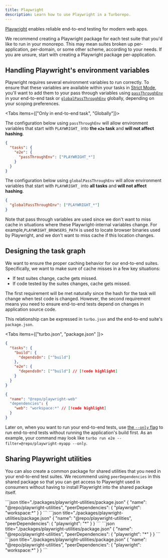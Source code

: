 ```yaml
---
title: Playwright
description: Learn how to use Playwright in a Turborepo.
---
```



[Playwright](https://playwright.dev/) enables reliable end-to-end testing for modern web apps.

We recommend creating a Playwright package for each test suite that you'd like to run in your monorepo. This may mean suites broken up per-application, per-domain, or some other scheme, according to your needs. If you are unsure, start with creating a Playwright package per-application.

## Handling Playwright's environment variables

Playwright requires several environment variables to run correctly. To ensure that these variables are available within your tasks in [Strict Mode](/docs/crafting-your-repository/using-environment-variables#strict-mode), you'll want to add them to your pass through variables using [`passThroughEnv`](/docs/reference/configuration#passthroughenv) in your end-to-end task or [`globalPassThroughEnv`](/docs/reference/configuration#globalpassthroughenv) globally, depending on your scoping preferences.

<Tabs items={["Only in end-to-end task", "Globally"]}>

<Tab value="Only in end-to-end task">

The configuration below using `passThroughEnv` will allow environment variables that start with `PLAYWRIGHT_` into **the `e2e` task** and **will not affect hashing**.

```json title="./turbo.json"
{
  "tasks": {
    "e2e": {
      "passThroughEnv": ["PLAYWRIGHT_*"]
    }
  }
}
```

</Tab>
<Tab value="Globally">

The configuration below using `globalPassThroughEnv` will allow environment variables that start with `PLAYWRIGHT_` into **all tasks** and **will not affect hashing**.

```json title="./turbo.json"
{
  "globalPassThroughEnv": ["PLAYWRIGHT_*"]
}
```

</Tab>

</Tabs>

Note that pass through variables are used since we don't want to miss cache in situations where these Playwright-internal variables change. For example,`PLAYWRIGHT_BROWSERS_PATH` is used to locate browser binaries used by Playwright, and we don't want to miss cache if this location changes.

## Designing the task graph

We want to ensure the proper caching behavior for our end-to-end suites. Specifically, we want to make sure of cache misses in a few key situations:

- If test suites change, cache gets missed.
- If code tested by the suites changes, cache gets missed.

The first requirement will be met naturally since the hash for the task will change when test code is changed. However, the second requirement means you need to ensure end-to-end tests depend on changes in application source code.

This relationship can be expressed in `turbo.json` and the end-to-end suite's `package.json`.

<Tabs items={["turbo.json", "package.json" ]}>

<Tab value="turbo.json">

```json title="./turbo.json"
{
  "tasks": {
    "build": {
      "dependsOn": ["^build"]
    },
    "e2e": {
      "dependsOn": ["^build"] // [!code highlight]
    }
  }
}
```

</Tab>

<Tab value="package.json">

```json title="./tooling/playwright-web/package.json"
{
  "name": "@repo/playwright-web"
  "dependencies": {
    "web": "workspace:*" // [!code highlight]
  }
}
```

</Tab>

</Tabs>

Later on, when you want to run your end-to-end tests, use [the `--only` flag](/docs/reference/run#--only) to run end-to-end tests without running the application's build first. As an example, your command may look like `turbo run e2e --filter=@repo/playwright-myapp --only`.

## Sharing Playwright utilities

You can also create a common package for shared utilities that you need in your end-to-end test suites. We recommend using `peerDependencies` in this shared package so that you can get access to Playwright used in consumers without having to install Playwright into the shared package itself.

<PackageManagerTabs>

<Tab value="pnpm">
```json title="./packages/playwright-utilities/package.json"
{
  "name": "@repo/playwright-utilities",
  "peerDependencies": {
    "playwright": "workspace:*"
}
}
```
</Tab>

<Tab value="yarn">
```json title="./packages/playwright-utilities/package.json"
{
  "name": "@repo/playwright-utilities",
  "peerDependencies": {
    "playwright": "*"
}
}
```
</Tab>

<Tab value="npm">
```json title="./packages/playwright-utilities/package.json"
{
 "name": "@repo/playwright-utilities",
 "peerDependencies": {
   "playwright": "*"
}
}
```

</Tab>

<Tab value="bun (Beta)">
```json title="./packages/playwright-utilities/package.json"
{
  "name": "@repo/playwright-utilities",
  "peerDependencies": {
    "playwright": "workspace:*"
}
}
```
</Tab>

</PackageManagerTabs>
